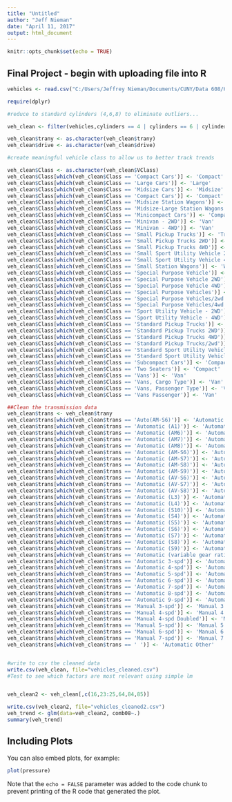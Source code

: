 ---
title: "Untitled"
author: "Jeff Nieman"
date: "April 11, 2017"
output: html_document
---

```{r setup, include=FALSE}
knitr::opts_chunk$set(echo = TRUE)
```

## Final Project - begin with uploading file into R




```{r}
vehicles <- read.csv("C:/Users/Jeffrey Nieman/Documents/CUNY/Data 608/HW/vehicles.csv", strip.white = TRUE)

require(dplyr)

#reduce to standard cylinders (4,6,8) to eliminate outliers...

veh_clean <- filter(vehicles,cylinders == 4 | cylinders == 6 | cylinders == 8)

veh_clean$trany <- as.character(veh_clean$trany)
veh_clean$drive <- as.character(veh_clean$drive)

#create meaningful vehicle class to allow us to better track trends

veh_clean$Class <- as.character(veh_clean$VClass)
veh_clean$Class[which(veh_clean$Class == 'Compact Cars')] <- 'Compact'
veh_clean$Class[which(veh_clean$Class == 'Large Cars')] <- 'Large'
veh_clean$Class[which(veh_clean$Class == 'Midsize Cars')] <- 'Midsize'
veh_clean$Class[which(veh_clean$Class == 'Compact Cars')] <- 'Compact'
veh_clean$Class[which(veh_clean$Class == 'Midsize Station Wagons')] <- 'Wagon' 
veh_clean$Class[which(veh_clean$Class == 'Midsize-Large Station Wagons')] <- 'Wagon'
veh_clean$Class[which(veh_clean$Class == 'Minicompact Cars')] <- 'Compact'
veh_clean$Class[which(veh_clean$Class == 'Minivan - 2WD')] <- 'Van'
veh_clean$Class[which(veh_clean$Class == 'Minivan - 4WD')] <- 'Van'
veh_clean$Class[which(veh_clean$Class == 'Small Pickup Trucks')] <- 'Truck'
veh_clean$Class[which(veh_clean$Class == 'Small Pickup Trucks 2WD')] <- 'Truck'
veh_clean$Class[which(veh_clean$Class == 'Small Pickup Trucks 4WD')] <- 'Truck'
veh_clean$Class[which(veh_clean$Class == 'Small Sport Utility Vehicle 2WD')] <- 'SUV'
veh_clean$Class[which(veh_clean$Class == 'Small Sport Utility Vehicle 4WD')] <- 'SUV'
veh_clean$Class[which(veh_clean$Class == 'Small Station Wagons')] <- 'Wagon'
veh_clean$Class[which(veh_clean$Class == 'Special Purpose Vehicle')] <- 'SUV'
veh_clean$Class[which(veh_clean$Class == 'Special Purpose Vehicle 2WD')] <- 'SUV'
veh_clean$Class[which(veh_clean$Class == 'Special Purpose Vehicle 4WD')] <- 'SUV'
veh_clean$Class[which(veh_clean$Class == 'Special Purpose Vehicles')] <- 'SUV'
veh_clean$Class[which(veh_clean$Class == 'Special Purpose Vehicles/2wd')] <- 'SUV'
veh_clean$Class[which(veh_clean$Class == 'Special Purpose Vehicles/4wd')] <- 'SUV'
veh_clean$Class[which(veh_clean$Class == 'Sport Utility Vehicle - 2WD')] <- 'SUV'
veh_clean$Class[which(veh_clean$Class == 'Sport Utility Vehicle - 4WD')] <- 'SUV'
veh_clean$Class[which(veh_clean$Class == 'Standard Pickup Trucks')] <- 'Truck'
veh_clean$Class[which(veh_clean$Class == 'Standard Pickup Trucks 2WD')] <- 'Truck'
veh_clean$Class[which(veh_clean$Class == 'Standard Pickup Trucks 4WD')] <- 'Truck'
veh_clean$Class[which(veh_clean$Class == 'Standard Pickup Trucks/2wd')] <- 'Truck'
veh_clean$Class[which(veh_clean$Class == 'Standard Sport Utility Vehicle 2WD')] <- 'SUV'
veh_clean$Class[which(veh_clean$Class == 'Standard Sport Utility Vehicle 4WD')] <- 'SUV'
veh_clean$Class[which(veh_clean$Class == 'Subcompact Cars')] <- 'Compact'
veh_clean$Class[which(veh_clean$Class == 'Two Seaters')] <- 'Compact'
veh_clean$Class[which(veh_clean$Class == 'Vans')] <- 'Van'
veh_clean$Class[which(veh_clean$Class == 'Vans, Cargo Type')] <- 'Van'
veh_clean$Class[which(veh_clean$Class == 'Vans, Passenger Type')] <- 'Van'
veh_clean$Class[which(veh_clean$Class == 'Vans Passenger')] <- 'Van'

##Clean the transmission data
veh_clean$trans <- veh_clean$trany
veh_clean$trans[which(veh_clean$trans == 'Auto(AM-S6)')] <- 'Automatic 6 Speed'
veh_clean$trans[which(veh_clean$trans == 'Automatic (A1)')] <- 'Automatic Other'
veh_clean$trans[which(veh_clean$trans == 'Automatic (AM6)')] <- 'Automatic 6 Speed'
veh_clean$trans[which(veh_clean$trans == 'Automatic (AM7)')] <- 'Automatic 7 Speed'
veh_clean$trans[which(veh_clean$trans == 'Automatic (AM8)')] <- 'Automatic 8 Speed'
veh_clean$trans[which(veh_clean$trans == 'Automatic (AM-S6)')] <- 'Automatic 6 Speed'
veh_clean$trans[which(veh_clean$trans == 'Automatic (AM-S7)')] <- 'Automatic 7 Speed'
veh_clean$trans[which(veh_clean$trans == 'Automatic (AM-S8)')] <- 'Automatic 8 Speed'
veh_clean$trans[which(veh_clean$trans == 'Automatic (AM-S9)')] <- 'Automatic Other'
veh_clean$trans[which(veh_clean$trans == 'Automatic (AV-S6)')] <- 'Automatic 6 Speed'
veh_clean$trans[which(veh_clean$trans == 'Automatic (AV-S7)')] <- 'Automatic 7 Speed'
veh_clean$trans[which(veh_clean$trans == 'Automatic (AV-S8)')] <- 'Automatic 8 Speed'
veh_clean$trans[which(veh_clean$trans == 'Automatic (L3)')] <- 'Automatic 3 Speed'
veh_clean$trans[which(veh_clean$trans == 'Automatic (L4)')] <- 'Automatic 4 Speed'
veh_clean$trans[which(veh_clean$trans == 'Automatic (S10)')] <- 'Automatic Other'
veh_clean$trans[which(veh_clean$trans == 'Automatic (S4)')] <- 'Automatic 4 Speed'
veh_clean$trans[which(veh_clean$trans == 'Automatic (S5)')] <- 'Automatic 5 Speed'
veh_clean$trans[which(veh_clean$trans == 'Automatic (S6)')] <- 'Automatic 6 Speed'
veh_clean$trans[which(veh_clean$trans == 'Automatic (S7)')] <- 'Automatic 7 Speed'
veh_clean$trans[which(veh_clean$trans == 'Automatic (S8)')] <- 'Automatic 8 Speed'
veh_clean$trans[which(veh_clean$trans == 'Automatic (S9)')] <- 'Automatic Other'
veh_clean$trans[which(veh_clean$trans == 'Automatic (variable gear ratios)')] <- 'Automatic Other'
veh_clean$trans[which(veh_clean$trans == 'Automatic 3-spd')] <- 'Automatic 3 Speed'
veh_clean$trans[which(veh_clean$trans == 'Automatic 4-spd')] <- 'Automatic 4 Speed'
veh_clean$trans[which(veh_clean$trans == 'Automatic 5-spd')] <- 'Automatic 5 Speed'
veh_clean$trans[which(veh_clean$trans == 'Automatic 6-spd')] <- 'Automatic 6 Speed'
veh_clean$trans[which(veh_clean$trans == 'Automatic 7-spd')] <- 'Automatic 7 Speed'
veh_clean$trans[which(veh_clean$trans == 'Automatic 8-spd')] <- 'Automatic 8 Speed'
veh_clean$trans[which(veh_clean$trans == 'Automatic 9-spd')] <- 'Automatic Other'
veh_clean$trans[which(veh_clean$trans == 'Manual 3-spd')] <- 'Manual 3 Speed'
veh_clean$trans[which(veh_clean$trans == 'Manual 4-spd')] <- 'Manual 4 Speed'
veh_clean$trans[which(veh_clean$trans == 'Manual 4-spd Doubled')] <- 'Manual 4 Speed'
veh_clean$trans[which(veh_clean$trans == 'Manual 5-spd')] <- 'Manual 5 Speed'
veh_clean$trans[which(veh_clean$trans == 'Manual 6-spd')] <- 'Manual 6 Speed'
veh_clean$trans[which(veh_clean$trans == 'Manual 7-spd')] <- 'Manual 7 Speed'
veh_clean$trans[which(veh_clean$trans == ' ')] <- 'Automatic Other'


#write to csv the cleaned data
write.csv(veh_clean, file="vehicles_cleaned.csv")
#Test to see which factors are most relevant using simple lm


veh_clean2 <- veh_clean[,c(16,23:25,64,84,85)]

write.csv(veh_clean2, file="vehicles_cleaned2.csv")
veh_trend <- glm(data=veh_clean2, comb08~.)
summary(veh_trend)


```

## Including Plots

You can also embed plots, for example:

```{r pressure, echo=FALSE}
plot(pressure)
```

Note that the `echo = FALSE` parameter was added to the code chunk to prevent printing of the R code that generated the plot.
